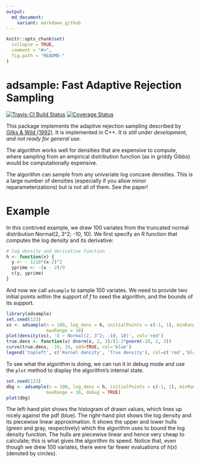 ```yaml
---
output:
  md_document:
    variant: markdown_github
---
```


<!-- README.md is generated from README.Rmd. Please edit that file -->

```r
knitr::opts_chunk$set(
  collapse = TRUE,
  comment = "#>",
  fig.path = "README-"
)
```

# adsample: Fast Adaptive Rejection Sampling

[![Travis-CI Build Status](https://travis-ci.org/kuperov/adsample.svg?branch=master)](https://travis-ci.org/kuperov/adsample)
[![Coverage Status](https://img.shields.io/codecov/c/github/kuperov/adsample/master.svg)](https://codecov.io/github/kuperov/adsample?branch=master)

This package implements the adaptive rejection sampling described by 
[Gilks & Wild (1992)](http://www.jstor.org/stable/2347565). It is implemented 
in C++. *It is still under development, and not ready for general use.*

The algorithm works well for densities that are expensive to compute, where
sampling from an empirical distribution function (as in griddy Gibbs) would be
computationally expensive.

The algorithm can sample from any univariate log concave densities. This is a 
large number of densities (especially if you allow minor reparameterizations)
but is not all of them. See the paper!

# Example

In this contrived example, we draw 100 variates from the truncated normal
distribution Normal(2, 3^2; -10, 10). We first specify an R function that 
computes the log density and its derivative:
```r
# log density and derivative function
h <- function(x) {
  y <- - 1/18*(x-2)^2
  yprime <- -(x - 2)/9
  c(y, yprime)
}
```

And now we call `adsample` to sample 100 variates. We need to provide two 
initial points within the support of $f$ to seed the algorithm, and the bounds
of its support.
```r
library(adsample)
set.seed(123)
xs <- adsample(n = 100, log_dens = h, initialPoints = c(-1, 1), minRange = -10,
               maxRange = 10)
plot(density(xs), 'X ~ Normal(2, 3^2; -10, 10)', col='red')
true.dens <- function(x) dnorm(x, 2, 3)/(1-2*pnorm(-10, 2, 3))
curve(true.dens, -10, 10, add=TRUE, col='blue')
legend('topleft', c('Kernel density', 'True density'), col=c('red','blue'), lty=1)
```

To see what the algorithm is doing, we can run it in debug mode and use the
`plot` method to display the algorithm's internal state.
```r
set.seed(123)
dbg <- adsample(n = 100, log_dens = h, initialPoints = c(-1, 1), minRange = -10,
               maxRange = 10, debug = TRUE)
plot(dbg)
```

The left-hand plot shows the histogram of drawn values, which lines up nicely 
against the pdf (blue). The right-hand plot shows the log density and its
piecewise linear approximation. It shows the upper and lower hulls (green and 
gray, respectively) which the algorithm uses to bound the log density function.
The hulls are piecewise linear and hence very cheap to calculate; this is what
gives the algorithm its speed. Notice that, even though we drew 100 variates, 
there were far fewer evaluations of $h(x)$ (denoted by circles).
